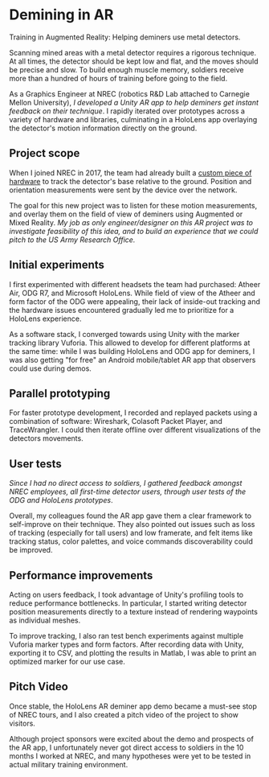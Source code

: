 
# Demining in AR

Training in Augmented Reality: Helping deminers use metal detectors.

<ProjectWrapperBelowTitles project={props.project}>

Scanning mined areas with a metal detector requires a rigorous technique. At all
times, the detector should be kept low and flat, and the moves should be precise
and slow. To build enough muscle memory, soldiers receive more than a hundred of
hours of training before going to the field.

<ProjectImageWithCaption
  name="fg_surr_cover_image"
  caption="An army deminer. Credit: https://www.seriousdetecting.com/"
/>

As a Graphics Engineer at NREC (robotics R&D Lab attached to Carnegie Mellon
University), _I developed a Unity AR app to help deminers get instant feedback on
their technique_. I rapidly iterated over prototypes across a variety of hardware
and libraries, culminating in a HoloLens app overlaying the detector's motion
information directly on the ground.

<ProjectImageWithCaption
  name="fg_surr_cover_image"
  caption="Pitch video I created for the AR app. Unedited footage shot with HoloLens and DSLR."
/>

## Project scope

When I joined NREC in 2017, the team had already built a [custom piece of
hardware](https://www.nrec.ri.cmu.edu/nrec/solutions/defense/other-projects/sweep-monitoring.html)
to track the detector's base relative to the ground. Position and orientation
measurements were sent by the device over the network.

The goal for this new project was to listen for these motion measurements, and
overlay them on the field of view of deminers using Augmented or Mixed Reality.
_My job as only engineer/designer on this AR project was to investigate
feasibility of this idea, and to build an experience that we could pitch to the
US Army Research Office._

<ProjectImageWithCaption name="fg_surr_cover_image" caption="System diagram" />

## Initial experiments

I first experimented with different headsets the team had purchased: Atheer Air,
ODG R7, and Microsoft HoloLens. While field of view of the Atheer and form
factor of the ODG were appealing, their lack of inside-out tracking and the
hardware issues encountered gradually led me to prioritize for a HoloLens
experience.

As a software stack, I converged towards using Unity with the marker tracking
library Vuforia. This allowed to develop for different platforms at the same
time: while I was building HoloLens and ODG app for deminers, I was also getting
"for free" an Android mobile/tablet AR app that observers could use during
demos.

<ProjectImageWithCaption
  name="fg_surr_cover_image"
  caption="Some hardware and software experiments I conducted"
/>

## Parallel prototyping

For faster prototype development, I recorded and replayed packets using a
combination of software: Wireshark, Colasoft Packet Player, and TraceWrangler. I
could then iterate offline over different visualizations of the detectors
movements.

<ProjectImageWithCaption
  name="fg_surr_cover_image"
  caption="Screenshots of different prototypes I created to visualize detector movements"
/>

## User tests

_Since I had no direct access to soldiers, I gathered feedback amongst NREC
employees, all first-time detector users, through user tests of the ODG and
HoloLens prototypes_.

Overall, my colleagues found the AR app gave them a clear framework to
self-improve on their technique. They also pointed out issues such as loss of
tracking (especially for tall users) and low framerate, and felt items like
tracking status, color palettes, and voice commands discoverability could be
improved.

<ProjectImageWithCaption
  name="fg_surr_cover_image"
  caption="Some of the user tests I ran at NREC"
/>

## Performance improvements

Acting on users feedback, I took advantage of Unity's profiling tools to reduce
performance bottlenecks. In particular, I started writing detector position
measurements directly to a texture instead of rendering waypoints as individual
meshes.

To improve tracking, I also ran test bench experiments against multiple Vuforia
marker types and form factors. After recording data with Unity, exporting it to
CSV, and plotting the results in Matlab, I was able to print an optimized marker
for our use case.

<ProjectImageWithCaption
  name="fg_surr_cover_image"
  caption="Experiments to find the correct marker size and shape"
/>

## Pitch Video

Once stable, the HoloLens AR deminer app demo became a must-see stop of NREC
tours, and I also created a pitch video of the project to show visitors.

<ProjectImageWithCaption
  name="fg_surr_cover_image"
  caption="Footage of the app I recorded, later edited by NREC's Marketing team"
/>

Although project sponsors were excited about the demo and prospects of the AR
app, I unfortunately never got direct access to soldiers in the 10 months I
worked at NREC, and many hypotheses were yet to be tested in actual military
training environment.

</ProjectWrapperBelowTitles>
